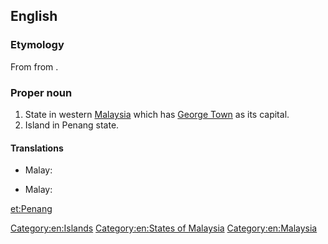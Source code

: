 ==English==
{{wikipedia}}

===Etymology===
From {{etyl|ms}} {{term|pinang|lang=ms}} from {{term|Pulau Pinang|lang=ms}}.

===Proper noun===
{{en-proper noun}}

# State in western [[Malaysia]] which has [[George Town]] as its capital.
# Island in Penang state.

====Translations====
{{trans-top|state in Malaysia}}
* Malay: {{t|ms|Pulau Pinang}}
{{trans-mid}}
{{trans-bottom}}
{{trans-top|island in Malaysia}}
* Malay: {{t|ms|Pulau Pinang}}
{{trans-mid}}
{{trans-bottom}}

[[Category:en:Islands]]
[[Category:en:States of Malaysia]]
[[Category:en:Malaysia]]

[[et:Penang]]